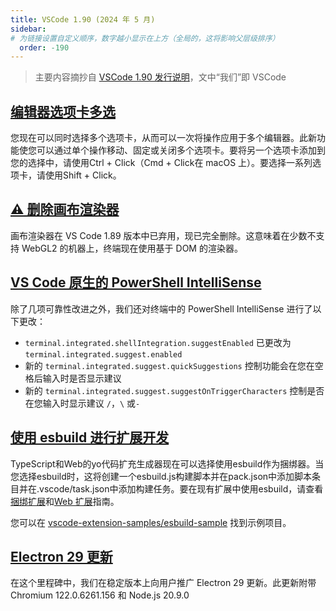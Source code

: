 ```yaml
---
title: VSCode 1.90 (2024 年 5 月)
sidebar:
# 为链接设置自定义顺序，数字越小显示在上方（全局的，这将影响父层级排序）
  order: -190
---
```


> 主要内容摘抄自 [VSCode 1.90 发行说明](https://code.visualstudio.com/updates/v1_90)，文中“我们”即 VSCode

## [编辑器选项卡多​​选](https://code.visualstudio.com/updates/v1_90#_editor-tabs-multi-select)

您现在可以同时选择多个选项卡，从而可以一次将操作应用于多个编辑器。此新功能使您可以通过单个操作移动、固定或关闭多个选项卡。要将另一个选项卡添加到您的选择中，请使用Ctrl + Click（Cmd + Click在 macOS 上）。要选择一系列选项卡，请使用Shift + Click。

## [⚠️ 删除画布渲染器](https://code.visualstudio.com/updates/v1_90#_-removal-of-the-canvas-renderer)

画布渲染器在 VS Code 1.89 版本中已弃用，现已完全删除。这意味着在少数不支持 WebGL2 的机器上，终端现在使用基于 DOM 的渲染器。

## [VS Code 原生的 PowerShell IntelliSense](https://code.visualstudio.com/updates/v1_90#_vs-codenative-intellisense-for-powershell)

除了几项可靠性改进之外，我们还对终端中的 PowerShell IntelliSense 进行了以下更改：
- `terminal.integrated.shellIntegration.suggestEnabled` 已更改为 `terminal.integrated.suggest.enabled`
- 新的 `terminal.integrated.suggest.quickSuggestions` 控制功能会在您在空格后输入时是否显示建议
- 新的 `terminal.integrated.suggest.suggestOnTriggerCharacters` 控制是否在您输入时显示建议 `/`，`\` 或`-`

## [使用 esbuild 进行扩展开发](https://code.visualstudio.com/updates/v1_90#_use-esbuild-for-extensions)

TypeScript和Web的yo代码扩充生成器现在可以选择使用esbuild作为捆绑器。当您选择esbuild时，这将创建一个esbuild.js构建脚本并在pack.json中添加脚本条目并在.vscode/task.json中添加构建任务。要在现有扩展中使用esbuild，请查看[捆绑扩展](https://code-visualstudio-com.translate.goog/api/working-with-extensions/bundling-extension?_x_tr_sl=auto&_x_tr_tl=zh-CN&_x_tr_hl=zh-CN)和[Web 扩展](https://code-visualstudio-com.translate.goog/api/extension-guides/web-extensions?_x_tr_sl=auto&_x_tr_tl=zh-CN&_x_tr_hl=zh-CN)指南。

您可以在 [vscode-extension-samples/esbuild-sample](https://translate.google.com/website?sl=auto&tl=zh-CN&hl=zh-CN&u=https://github.com/microsoft/vscode-extension-samples/tree/main/esbuild-sample) 找到示例项目。

## [Electron 29 更新](https://code.visualstudio.com/updates/v1_90#_electron-29-update)

在这个里程碑中，我们在稳定版本上向用户推广 Electron 29 更新。此更新附带 Chromium 122.0.6261.156 和 Node.js 20.9.0

